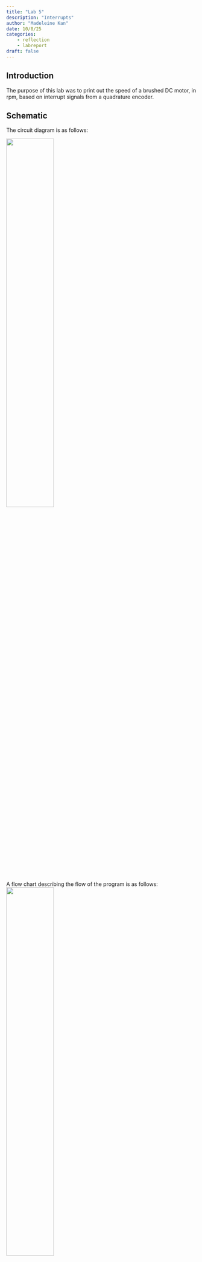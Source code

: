 ```yaml
---
title: "Lab 5"
description: "Interrupts"
author: "Madeleine Kan"
date: 10/8/25
categories:
    - reflection
    - labreport
draft: false
---
```


## Introduction
The purpose of this lab was to print out the speed of a brushed DC motor, in rpm, based on interrupt signals from a quadrature encoder.

## Schematic
The circuit diagram is as follows:

![](images\img_url_here.png){width=50%}

A flow chart describing the flow of the program is as follows:
![](images\img_url_here.png){width=50%}

## Calculations
Motor speed as a function of count (an integer which was incremented on every rising and falling edge of both quadrature encoders) was calcualted as follows:

![](images\speed_equation.png)


## Code:

main.c
```C
// main.c
// reads quadrature encoder signals
// prints speed of motor in rotations per second
// Madeleine Kan
// mkan@hmc.edu
// 10/8/25

#include "main.h"

float count = 0;
int A;
int B;

// Runs interrupt or polling version of main code
int main(void) {
    int interrupt = 1;
    if (interrupt == 1){
      motorInterrupt();
    } else {
      motorPoll();
    }
    return 0;

}

// Detects encoder pulses with interrupts
void motorInterrupt(void){
  // Enable quadrature encoder inputs
    gpioEnable(GPIO_PORT_A);
    pinMode(QUAD_ENCODER_A, GPIO_INPUT);
    pinMode(QUAD_ENCODER_B, GPIO_INPUT);
    GPIOA->PUPDR |= _VAL2FLD(GPIO_PUPDR_PUPD1, 0b01); // Set PA1 as pull-up
    GPIOA->PUPDR |= _VAL2FLD(GPIO_PUPDR_PUPD2, 0b01); // Set PA2 as pull-up

    // Enable PA7 as a flag for quadtrature encoder A
    pinMode(INTERRUPT_A, GPIO_OUTPUT);
    digitalWrite(INTERRUPT_A, 0);

    // Initialize timer
    RCC->APB1ENR1 |= RCC_APB1ENR1_TIM2EN;
    initTIM(DELAY_TIM);

    // 1. Enable SYSCFG clock domain in RCC
    RCC->APB2ENR |= RCC_APB2ENR_SYSCFGEN;
    // 2. Configure EXTICR for the input quadrature encoder interrupts PA1 and PA2
    SYSCFG->EXTICR[0] |= _VAL2FLD(SYSCFG_EXTICR1_EXTI1, 0b000);
    SYSCFG->EXTICR[0] |= _VAL2FLD(SYSCFG_EXTICR1_EXTI2, 0b000);

    // Enable interrupts globally
    __enable_irq();

    // Configure interrupt for rising and falling edge of GPIO pin for quadrature encoders
    // 1. Configure mask bit
    EXTI->IMR1 |= (1 << gpioPinOffset(QUAD_ENCODER_A)); 
    EXTI->IMR1 |= (1 << gpioPinOffset(QUAD_ENCODER_B));
    // 2. Enable rising edge trigger
    EXTI->RTSR1 |= (1 << gpioPinOffset(QUAD_ENCODER_A));
    EXTI->RTSR1 |= (1 << gpioPinOffset(QUAD_ENCODER_B));
    // 3. Enable falling edge trigger
    EXTI->FTSR1 |= (1 << gpioPinOffset(QUAD_ENCODER_A));
    EXTI->FTSR1 |= (1 << gpioPinOffset(QUAD_ENCODER_B));
    // 4. Turn on EXTI interrupts in NVIC_ISER
    NVIC->ISER[0] |= (1 << EXTI1_IRQn);
    NVIC->ISER[0] |= (1 << EXTI2_IRQn);

    while(1){   
        delay_millis(TIM2, 500);
        float speed = count / (4 * 0.5 * 408);
        printf("motor speed: %f rev/s \n", speed);
        count = 0;
    }
}

// Detects encoder pulses with polling
void motorPoll(void){
    // Polling
    int volatile curA = digitalRead(QUAD_ENCODER_A);
    int volatile curB = digitalRead(QUAD_ENCODER_B);
    int volatile prevA = curA;
    int volatile prevB = curB;
    uint32_t ms = 500;
    
    // Enable quadrature encoder inputs
    gpioEnable(GPIO_PORT_A);
    pinMode(QUAD_ENCODER_A, GPIO_INPUT);
    pinMode(QUAD_ENCODER_B, GPIO_INPUT);
    GPIOA->PUPDR |= _VAL2FLD(GPIO_PUPDR_PUPD1, 0b01); // Set PA1 as pull-up
    GPIOA->PUPDR |= _VAL2FLD(GPIO_PUPDR_PUPD2, 0b01); // Set PA2 as pull-up

    // Enable PA7 as a flag for quadtrature encoder A
    pinMode(INTERRUPT_A, GPIO_OUTPUT);
    digitalWrite(INTERRUPT_A, 0);

    // Initialize timer
    RCC->APB1ENR1 |= RCC_APB1ENR1_TIM2EN;
    initTIM(DELAY_TIM);

    // 1. Enable SYSCFG clock domain in RCC
    RCC->APB2ENR |= RCC_APB2ENR_SYSCFGEN;
    // 2. Configure EXTICR for the input quadrature encoder interrupts PA1 and PA2
    SYSCFG->EXTICR[0] |= _VAL2FLD(SYSCFG_EXTICR1_EXTI1, 0b000);
    SYSCFG->EXTICR[0] |= _VAL2FLD(SYSCFG_EXTICR1_EXTI2, 0b000);

    // A lot of this code is adapted from delay_millis 
    // so that polling can be executed within the while loop
    while(1){
      DELAY_TIM->ARR = ms;// Set timer max count
      DELAY_TIM->EGR |= 1;     // Force update
      DELAY_TIM->SR &= ~(0x1); // Clear UIF
      DELAY_TIM->CNT = 0;      // Reset count
      while(!(DELAY_TIM->SR & 1)){ // Wait for UIF to go high
        prevA = curA;
        prevB = curB;
        curA = digitalRead(QUAD_ENCODER_A);
        curB = digitalRead(QUAD_ENCODER_B);
        if (prevA != curA) { // A changes
          if (curA != curB){ // B lag behind A
            count++;
          } else {
            count--;
          }
          togglePin(INTERRUPT_A);
        } else if (prevB != curB) { // B changes
            if (curA == curB) { // B lag behind A
              count++;
            } else {
              count --;
            }
        }
      }
      float speed = count / (4 * 0.5 * 408);
      printf("motor speed: %f rev/s \n", speed);
      count = 0;
    }
}


// Quad encoder A interrupt handler
void EXTI1_IRQHandler(void){
    // Check that quad_encoder_a was what triggered our interrupt
    A = digitalRead(gpioPinOffset(QUAD_ENCODER_A));
    B = digitalRead(gpioPinOffset(QUAD_ENCODER_B));
    if (EXTI->PR1 & (1 << gpioPinOffset(QUAD_ENCODER_A))){
        // If so, clear the interrupt (NB: Write 1 to reset.)
        EXTI->PR1 |= (1 << gpioPinOffset(QUAD_ENCODER_A));
        if (A != B){ // B lags after A
          count++;
        } else { // A lags after B
          count--;
        }
        togglePin(INTERRUPT_A);
    }
}

// Quad encoder B interrupt handler
void EXTI2_IRQHandler(void){
    // Check that quad_encoder_b was what triggered our interrupt
    A = digitalRead(gpioPinOffset(QUAD_ENCODER_A));
    B = digitalRead(gpioPinOffset(QUAD_ENCODER_B));
    if (EXTI->PR1 & (1 << gpioPinOffset(QUAD_ENCODER_B))){
        // If so, clear the interrupt (NB: Write 1 to reset.)
        EXTI->PR1 |= (1 << gpioPinOffset(QUAD_ENCODER_B)); 
        if (B == A){ // B lags after A
          count++;
        } else { // A lags after B
          count--;
        }
        //togglePin(LED_PIN);

    }
}

```

Accompanying header file, main.h:
```C
// main.h
// Madeleine Kan
// mkan@hmc.edu
// 10/8/25

#ifndef MAIN_H
#define MAIN_H

#include "STM32L432KC.h"
#include <stm32l432xx.h>

#define LED_PIN PB3
#define BUTTON_PIN PA4
#define QUAD_ENCODER_A PA1
#define INTERRUPT_A PA7
#define QUAD_ENCODER_B PA2
#define DELAY_TIM TIM2

#endif // MAIN_H

void motorInterrupt(void);
void motorPoll(void);
```

## Results
The lab worked as expected! The MCU catches all signals at a high frequency, outputs a non-zero speed at low frequency, and a 0 speed when the motor is not powered. When the polarity of the power supplied to the motor is flipped, the sign of the output speed is also flipped. At ~10V, the script printed out a speed of 2.49 rev/sec. I verified this speed by counting how many revolutions the motor made over a minute (using cookie clicker). I got 149 revolutions over 60 seconds, which corresponds to a speed of 2.48 rev/sec.

The oscilloscope trace below shows the signal from quadrature encoder A (in blue) and the corresponding interrupt signal (in yellow). 

![](images\DS1Z_QuickPrint1.png)

Based on this, I calculated the actual speed based on quad encoder A frequency. This resulted in an actual speed of 2.48 rev/sec, which is within 0.5% of the value of 2.49% calculated by the MCU.
![](images\oscope_calcs.png)

Based on the vertical cursors, there is a delay between the encoder impulse and the interrupt signal of ~0.33 ms. Also, note that both signals have the same frequency of 1.01kHz.

I then ran the script using polling, and obtained the following oscilloscope trace showing the same signal from quadratyure encoder A (in blue) and the corresponding polled signal (in blue).
 
![](images\DS1Z_QuickPrint2.png)

As can be seen from the cursors, the delay between the encoder impulse and the polled signal of ~0.62 ms, which is almost twice as long as the interrupt delay. Also, note that the encoder impulse has a frequency of 1.01 kHz, while the polled signal has a frequency of 980 Hz.

## Summary
I have spent ~10 hours on this lab. during this process, I learned a lot about interrupts, their advantage over polling, and quadrature encoders! It was really exciting to concretely compare the timing of the two methods. Additionally, I had fun developing a script to do something that felt tangible, and useful! Also, my classmates were super kind and helpful, which I really appreciated.

## AI Reflection

For this week's AI Refleciton, I asked ChatGPT to "Write me interrupt handlers to interface with a quadrature encoder. I’m using the STM32L432KC, what pins should I connect the encoder to in order to allow it to easily trigger the interrupts?". Initially, the code it gave me had a few typos. To get the code to compile, I had to change APB1ENR to APB1ENR1 and RCC_APB1ENR_TIM2EN to RCC_APB1ENR1_TIM2EN. Once the code compiled, I added a print statement. However, nothing ended up printing. I think the timer was not fully configured (e.g. some necessary reegisters were not enabled). Besides this, I think the code that chatGPT produced was not super organized. While it did a good job of demonstrating the core functionality of the code, it used very few helper functions, and it wasn't super readable. For instance, there was some raw timer bit manipulation in the TIM2_IRQ function, which was hard to interpret. That being said, the comments were useful! Below is the copy of the code that ChatGPT produced that I then modified:

``` C
#include "main.h"

int main(void){
  // Configure PA0 and PA1 as alternate function (AF mode) for Timer
  GPIOA->MODER &= ~(GPIO_MODER_MODE0_Msk | GPIO_MODER_MODE1_Msk); // Clear PA0 and PA1 mode
  GPIOA->MODER |= (GPIO_MODER_MODE0_1 | GPIO_MODER_MODE1_1); // Set PA0 and PA1 to alternate function
  GPIOA->AFR[0] |= (0x2 << GPIO_AFRL_AFSEL0_Pos); // Set AF2 for PA0 (TIM2_CH1)
  GPIOA->AFR[0] |= (0x2 << GPIO_AFRL_AFSEL1_Pos); // Set AF2 for PA1 (TIM2_CH2)

  // Enable the TIM2 clock
  RCC->APB1ENR1 |= RCC_APB1ENR1_TIM2EN;

  // Configure TIM2 in Encoder Mode
  TIM2->PSC = 0;  // Prescaler (no division)
  TIM2->ARR = 0xFFFF;  // Auto-reload register (max count)
  TIM2->CR1 = TIM_CR1_CEN;  // Enable the timer

  // Set the encoder mode (e.g., Encoder mode 1: Count rising edges of encoder signals)
  TIM2->SMCR = (TIM_SMCR_SMS_0 | TIM_SMCR_SMS_1);  // Encoder Mode 1 (TI1 + TI2)

  TIM2->DIER |= TIM_DIER_UIE;  // Enable update interrupt (overflow interrupt)

  // Enable NVIC for TIM2 interrupt
  NVIC_EnableIRQ(TIM2_IRQn);

}

void TIM2_IRQHandler(void) {
    if (TIM2->SR & TIM_SR_UIF) {  // Check if interrupt was caused by update event (overflow)
        TIM2->SR &= ~TIM_SR_UIF;  // Clear the interrupt flag
        // Handle your encoder position change here
        uint32_t encoder_position = TIM2->CNT;  // Read the counter value
        // Example: Print or process the encoder position
        printf("encoder position: %d", encoder_position);
    }
}

```
## Resources
Source code: https://github.com/madeleieine/e155-lab5/